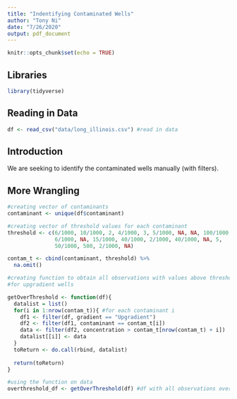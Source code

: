 ```yaml
---
title: "Indentifying Contaminated Wells"
author: "Tony Ni"
date: "7/26/2020"
output: pdf_document
---
```


```r
knitr::opts_chunk$set(echo = TRUE)
```

## Libraries

```r
library(tidyverse)
```

## Reading in Data

```r
df <- read_csv("data/long_illinois.csv") #read in data
```

## Introduction

We are seeking to identify the contaminated wells manually (with filters).

## More Wrangling

```r
#creating vector of contaminants
contaminant <- unique(df$contaminant)

#creating vector of threshold values for each contaminant
threshold <- c(6/1000, 10/1000, 2, 4/1000, 3, 5/1000, NA, NA, 100/1000, 
               6/1000, NA, 15/1000, 40/1000, 2/1000, 40/1000, NA, 5, 
               50/1000, 500, 2/1000, NA)

contam_t <- cbind(contaminant, threshold) %>%
  na.omit()
```

```r
#creating function to obtain all observations with values above threshold
#for upgradient wells

getOverThreshold <- function(df){
  datalist = list()
  for(i in 1:nrow(contam_t)){ #for each contaminant i
    df1 <- filter(df, gradient == "Upgradient")
    df2 <- filter(df1, contaminant == contam_t[i])
    data <- filter(df2, concentration > contam_t[nrow(contam_t) + i])
    datalist[[i]] <- data
  }
  toReturn <- do.call(rbind, datalist)
  
  return(toReturn)
}
```

```r
#using the function on data
overthreshold_df <- getOverThreshold(df) #df with all observations over threshold value
```